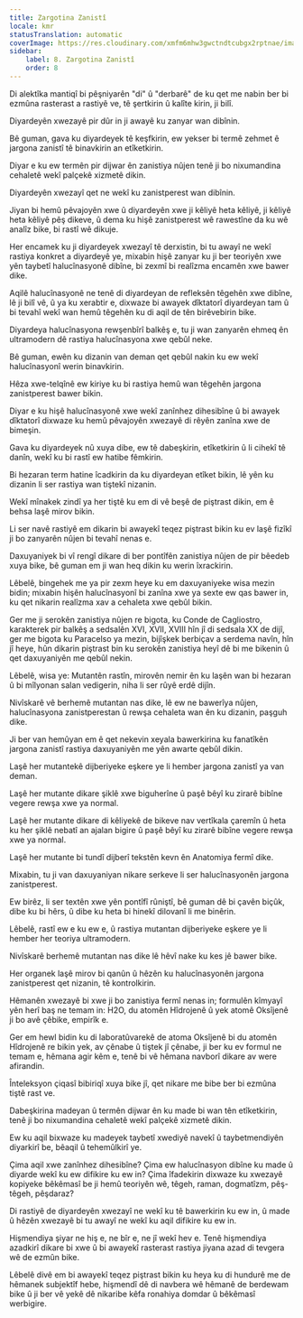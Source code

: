```yaml
---
title: Zargotina Zanistî
locale: kmr
statusTranslation: automatic
coverImage: https://res.cloudinary.com/xmfm6mhw3gwctndtcubgx2rptnae/image/upload/v1741354419/small_cover_la_gran_rebelion_28716e29d2.webp
sidebar:
    label: 8. Zargotina Zanistî
    order: 8
---
```

Di alektîka mantiqî bi pêşniyarên "di" û "derbarê" de ku qet me nabin ber bi ezmûna rasterast a rastiyê ve, tê şertkirin û kalîte kirin, ji bilî.

Diyardeyên xwezayê pir dûr in ji awayê ku zanyar wan dibînin.

Bê guman, gava ku diyardeyek tê keşfkirin, ew yekser bi termê zehmet ê jargona zanistî tê binavkirin an etîketkirin.

Diyar e ku ew termên pir dijwar ên zanistiya nûjen tenê ji bo nixumandina cehaletê wekî palçekê xizmetê dikin.

Diyardeyên xwezayî qet ne wekî ku zanistperest wan dibînin.

Jiyan bi hemû pêvajoyên xwe û diyardeyên xwe ji kêliyê heta kêliyê, ji kêliyê heta kêliyê pêş dikeve, û dema ku hişê zanistperest wê rawestîne da ku wê analîz bike, bi rastî wê dikuje.

Her encamek ku ji diyardeyek xwezayî tê derxistin, bi tu awayî ne wekî rastiya konkret a diyardeyê ye, mixabin hişê zanyar ku ji ber teoriyên xwe yên taybetî halucînasyonê dibîne, bi zexmî bi realîzma encamên xwe bawer dike.

Aqilê halucînasyonê ne tenê di diyardeyan de refleksên têgehên xwe dibîne, lê ji bilî vê, û ya ku xerabtir e, dixwaze bi awayek dîktatorî diyardeyan tam û bi tevahî wekî wan hemû têgehên ku di aqil de tên birêvebirin bike.

Diyardeya halucînasyona rewşenbîrî balkêş e, tu ji wan zanyarên ehmeq ên ultramodern dê rastiya halucînasyona xwe qebûl neke.

Bê guman, ewên ku dizanin van deman qet qebûl nakin ku ew wekî halucînasyonî werin binavkirin.

Hêza xwe-telqînê ew kiriye ku bi rastiya hemû wan têgehên jargona zanistperest bawer bikin.

Diyar e ku hişê halucînasyonê xwe wekî zanînhez dihesibîne û bi awayek dîktatorî dixwaze ku hemû pêvajoyên xwezayê di rêyên zanîna xwe de bimeşin.

Gava ku diyardeyek nû xuya dibe, ew tê dabeşkirin, etîketkirin û li cihekî tê danîn, wekî ku bi rastî ew hatibe fêmkirin.

Bi hezaran term hatine îcadkirin da ku diyardeyan etîket bikin, lê yên ku dizanin li ser rastiya wan tiştekî nizanin.

Wekî mînakek zindî ya her tiştê ku em di vê beşê de piştrast dikin, em ê behsa laşê mirov bikin.

Li ser navê rastiyê em dikarin bi awayekî teqez piştrast bikin ku ev laşê fizîkî ji bo zanyarên nûjen bi tevahî nenas e.

Daxuyaniyek bi vî rengî dikare di ber pontîfên zanistiya nûjen de pir bêedeb xuya bike, bê guman em ji wan heq dikin ku werin îxrackirin.

Lêbelê, bingehek me ya pir zexm heye ku em daxuyaniyeke wisa mezin bidin; mixabin hişên halucînasyonî bi zanîna xwe ya sexte ew qas bawer in, ku qet nikarin realîzma xav a cehaleta xwe qebûl bikin.

Ger me ji serokên zanistiya nûjen re bigota, ku Conde de Cagliostro, karakterek pir balkêş a sedsalên XVI, XVII, XVIII hîn jî di sedsala XX de dijî, ger me bigota ku Paracelso ya mezin, bijîşkek berbiçav a serdema navîn, hîn jî heye, hûn dikarin piştrast bin ku serokên zanistiya heyî dê bi me bikenin û qet daxuyaniyên me qebûl nekin.

Lêbelê, wisa ye: Mutantên rastîn, mirovên nemir ên ku laşên wan bi hezaran û bi mîlyonan salan vedigerin, niha li ser rûyê erdê dijîn.

Nivîskarê vê berhemê mutantan nas dike, lê ew ne bawerîya nûjen, halucînasyona zanistperestan û rewşa cehaleta wan ên ku dizanin, paşguh dike.

Ji ber van hemûyan em ê qet nekevin xeyala bawerkirina ku fanatîkên jargona zanistî rastiya daxuyaniyên me yên awarte qebûl dikin.

Laşê her mutantekê dijberiyeke eşkere ye li hember jargona zanistî ya van deman.

Laşê her mutante dikare şiklê xwe biguherîne û paşê bêyî ku zirarê bibîne vegere rewşa xwe ya normal.

Laşê her mutante dikare di kêliyekê de bikeve nav vertîkala çaremîn û heta ku her şiklê nebatî an ajalan bigire û paşê bêyî ku zirarê bibîne vegere rewşa xwe ya normal.

Laşê her mutante bi tundî dijberî tekstên kevn ên Anatomiya fermî dike.

Mixabin, tu ji van daxuyaniyan nikare serkeve li ser halucînasyonên jargona zanistperest.

Ew birêz, li ser textên xwe yên pontîfî rûniştî, bê guman dê bi çavên biçûk, dibe ku bi hêrs, û dibe ku heta bi hinekî dilovanî li me binêrin.

Lêbelê, rastî ew e ku ew e, û rastiya mutantan dijberiyeke eşkere ye li hember her teoriya ultramodern.

Nivîskarê berhemê mutantan nas dike lê hêvî nake ku kes jê bawer bike.

Her organek laşê mirov bi qanûn û hêzên ku halucînasyonên jargona zanistperest qet nizanin, tê kontrolkirin.

Hêmanên xwezayê bi xwe ji bo zanistiya fermî nenas in; formulên kîmyayî yên herî baş ne temam in: H2O, du atomên Hîdrojenê û yek atomê Oksîjenê ji bo avê çêbike, empirîk e.

Ger em hewl bidin ku di laboratûvarekê de atoma Oksîjenê bi du atomên Hîdrojenê re bikin yek, av çênabe û tiştek jî çênabe, ji ber ku ev formul ne temam e, hêmana agir kêm e, tenê bi vê hêmana navborî dikare av were afirandin.

Înteleksyon çiqasî bibiriqî xuya bike jî, qet nikare me bibe ber bi ezmûna tiştê rast ve.

Dabeşkirina madeyan û termên dijwar ên ku made bi wan tên etîketkirin, tenê ji bo nixumandina cehaletê wekî palçekê xizmetê dikin.

Ew ku aqil bixwaze ku madeyek taybetî xwediyê navekî û taybetmendiyên diyarkirî be, bêaqil û tehemûlkirî ye.

Çima aqil xwe zanînhez dihesibîne? Çima ew halucînasyon dibîne ku made û diyarde wekî ku ew difikire ku ew in? Çima îfadekirin dixwaze ku xwezayê kopiyeke bêkêmasî be ji hemû teoriyên wê, têgeh, raman, dogmatîzm, pêş-têgeh, pêşdaraz?

Di rastiyê de diyardeyên xwezayî ne wekî ku tê bawerkirin ku ew in, û made û hêzên xwezayê bi tu awayî ne wekî ku aqil difikire ku ew in.

Hişmendiya şiyar ne hiş e, ne bîr e, ne jî wekî hev e. Tenê hişmendiya azadkirî dikare bi xwe û bi awayekî rasterast rastiya jiyana azad di tevgera wê de ezmûn bike.

Lêbelê divê em bi awayekî teqez piştrast bikin ku heya ku di hundurê me de hêmanek subjektîf hebe, hişmendî dê di navbera wê hêmanê de berdewam bike û ji ber vê yekê dê nikaribe kêfa ronahiya domdar û bêkêmasî werbigire.

